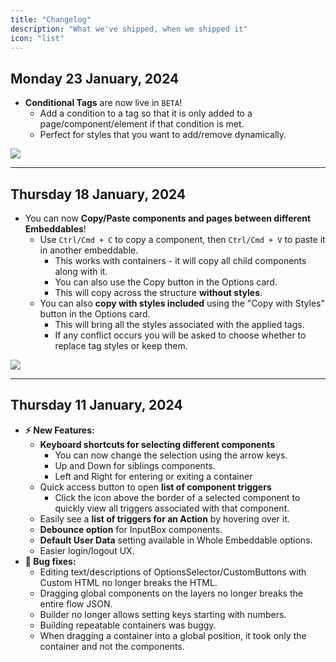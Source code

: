 ```yaml
---
title: "Changelog"
description: "What we've shipped, when we shipped it"
icon: "list"
---
```


## Monday 23 January, 2024

- **Conditional Tags** are now live in `BETA`!
  - Add a condition to a tag so that it is only added to a page/component/element if that condition is met.
  - Perfect for styles that you want to add/remove dynamically.

<Frame>
  <img src="/images/features/conditional-tags.gif" />
</Frame>

---

## Thursday 18 January, 2024

- You can now **Copy/Paste components and pages between different Embeddables**!
  - Use `Ctrl/Cmd + C` to copy a component, then `Ctrl/Cmd + V` to paste it in another embeddable.
    - This works with containers - it will copy all child components along with it.
    - You can also use the Copy button in the Options card.
    - This will copy across the structure **without styles**.
  - You can also **copy with styles included** using the "Copy with Styles" button in the Options card.
    - This will bring all the styles associated with the applied tags.
    - If any conflict occurs you will be asked to choose whether to replace tag styles or keep them.

<Frame>
  <img src="/images/features/copy-container-with-styles.gif" />
</Frame>

---

## Thursday 11 January, 2024

- **⚡️ New Features:**
  - **Keyboard shortcuts for selecting different components**
    - You can now change the selection using the arrow keys.
    - Up and Down for siblings components.
    - Left and Right for entering or exiting a container
  - Quick access button to open **list of component triggers**
    - Click the icon above the border of a selected component to quickly view all triggers associated with that component.
  - Easily see a **list of triggers for an Action** by hovering over it.
  - **Debounce option** for InputBox components.
  - **Default User Data** setting available in Whole Embeddable options.
  - Easier login/logout UX.
- **🐞 Bug fixes:**
  - Editing text/descriptions of OptionsSelector/CustomButtons with Custom HTML no longer breaks the HTML.
  - Dragging global components on the layers no longer breaks the entire flow JSON.
  - Builder no longer allows setting keys starting with numbers.
  - Building repeatable containers was buggy.
  - When dragging a container into a global position, it took only the container and not the components.
